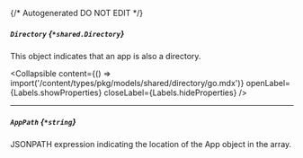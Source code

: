 {/* Autogenerated DO NOT EDIT  */}

##### `Directory` *{`*shared.Directory`}*
This object indicates that an app is also a directory.

<Collapsible content={() => import('/content/types/pkg/models/shared/directory/go.mdx')} openLabel={Labels.showProperties} closeLabel={Labels.hideProperties} />


---
##### `AppPath` *{`*string`}*
JSONPATH expression indicating the location of the App object in the  array.


